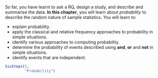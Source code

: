 ::: {.objectivesBox .objectives data-latex="{iconmonstr-target-4-240.png}"}
So far, you have learnt to ask a RQ, design a study, and describe and summarise the data.
**In this chapter**, you will learn about *probability* to describe the random nature of sample statistics.
You will learn to:

* explain probability.
* apply the classical and relative frequency approaches to probability in simple situations.
* identify various approaches to computing probability.
*  determine the probability of events described using **and**, **or** and **not** in simple situations.
* identify events that are independent.
:::


```r
SixSteps(5, 
         "Probability")
```